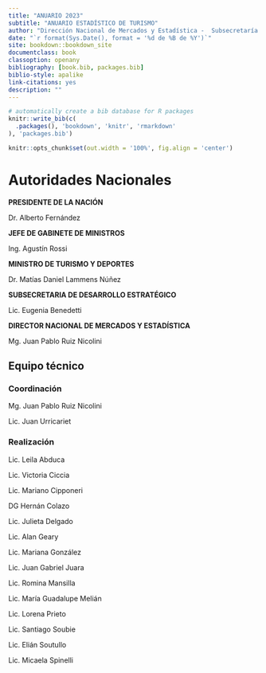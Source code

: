 ```yaml
---
title: "ANUARIO 2023"
subtitle: "ANUARIO ESTADÍSTICO DE TURISMO"
author: "Dirección Nacional de Mercados y Estadística -  Subsecretaría de Desarrollo Estratégico"
date: "`r format(Sys.Date(), format = '%d de %B de %Y')`"
site: bookdown::bookdown_site
documentclass: book
classoption: openany
bibliography: [book.bib, packages.bib]
biblio-style: apalike
link-citations: yes
description: ""
---
```





```r
# automatically create a bib database for R packages
knitr::write_bib(c(
  .packages(), 'bookdown', 'knitr', 'rmarkdown'
), 'packages.bib')

knitr::opts_chunk$set(out.width = '100%', fig.align = 'center')
```

# Autoridades Nacionales {-}

**PRESIDENTE DE LA NACIÓN**

Dr. Alberto Fernández

**JEFE DE GABINETE DE MINISTROS**

Ing. Agustín Rossi

**MINISTRO DE TURISMO Y DEPORTES**

Dr. Matías Daniel Lammens Núñez

**SUBSECRETARIA DE DESARROLLO ESTRATÉGICO**

Lic. Eugenia Benedetti


**DIRECTOR NACIONAL DE MERCADOS Y ESTADÍSTICA**

Mg. Juan Pablo Ruiz Nicolini

## Equipo técnico {-}

### Coordinación {-}

Mg. Juan Pablo Ruiz Nicolini

Lic. Juan Urricariet

### Realización {-}

Lic. Leila Abduca

Lic. Victoria Ciccia

Lic. Mariano Cipponeri

DG Hernán Colazo

Lic. Julieta Delgado

Lic. Alan Geary

Lic. Mariana González

Lic. Juan Gabriel Juara

Lic. Romina Mansilla

Lic. María Guadalupe Melián

Lic. Lorena Prieto

Lic. Santiago Soubie

Lic. Elián Soutullo

Lic. Micaela Spinelli

